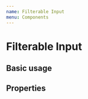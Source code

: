 ```yaml
---
name: Filterable Input
menu: Components
---
```





# Filterable Input

## Basic usage

<Playground>
  <FilterableInput
    name='filter'
    initialFilters={[{
      key: 'status',
      value: 'online'
    }]}
    availableFilters={[{
      key: 'status',
      values: ['online', 'offline', 'unknown']
    }, {
      key: 'type',
      values: ['lamp', 'alarm', 'other']
    }]}
  />
</Playground>

## Properties

<Props of={FilterableInput} />
